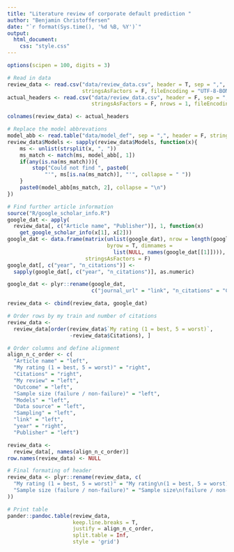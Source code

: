 ```yaml
---
title: "Literature review of corporate default prediction "
author: "Benjamin Christoffersen"
date: "`r format(Sys.time(), '%d %B, %Y')`"
output: 
  html_document:
    css: "style.css"
---
```


```r
options(scipen = 100, digits = 3)
```

```r
# Read in data
review_data <- read.csv("data/review_data.csv", header = T, sep = ",", quote = '"', 
                        stringsAsFactors = F, fileEncoding = "UTF-8-BOM")
actual_headers <- read.csv("data/review_data.csv", header = F, sep = ",", quote = '"', 
                           stringsAsFactors = F, nrows = 1, fileEncoding = "UTF-8-BOM")

colnames(review_data) <- actual_headers

# Replace the model abbrevations 
model_abb <- read.table("data/model_def", sep = ",", header = F, stringsAsFactors = F)
review_data$Models <- sapply(review_data$Models, function(x){
    ms <- unlist(strsplit(x, ", "))
    ms_match <- match(ms, model_abb[, 1])
    if(any(is.na(ms_match))){
        stop("Could not find ", paste0(
            "'", ms[is.na(ms_match)], "'", collapse = " "))
    }
    paste0(model_abb[ms_match, 2], collapse = "\n")
})

# Find further article information
source("R/google_scholar_info.R")
google_dat <- apply(
  review_data[, c("Article name", "Publisher")], 1, function(x)
    get_google_scholar_info(x[1], x[2]))
google_dat <- data.frame(matrix(unlist(google_dat), nrow = length(google_dat), 
                                byrow = T, dimnames = 
                                  list(NULL, names(google_dat[[1]]))), 
                         stringsAsFactors = F)
google_dat[, c("year", "n_citations")] <- 
  sapply(google_dat[, c("year", "n_citations")], as.numeric)

google_dat <- plyr::rename(google_dat, 
                           c("journal_url" = "link", "n_citations" = "Citations"))

review_data <- cbind(review_data, google_dat)

# Order rows by my train and number of citations
review_data <- 
  review_data[order(review_data$`My rating (1 = best, 5 = worst)`, 
                    -review_data$Citations), ]

# Order columns and define alignment
align_n_c_order <- c(
  "Article name" = "left", 
  "My rating (1 = best, 5 = worst)" = "right", 
  "Citations" = "right", 
  "My review" = "left", 
  "Outcome" = "left", 
  "Sample size (failure / non-failure)" = "left",
  "Models" = "left", 
  "Data source" = "left", 
  "Sampling" = "left", 
  "link" = "left", 
  "year" = "right", 
  "Publisher" = "left")

review_data <- 
  review_data[, names(align_n_c_order)]
row.names(review_data) <- NULL

# Final formating of header 
review_data <- plyr::rename(review_data, c(
  "My rating (1 = best, 5 = worst)" = "My rating\n(1 = best, 5 = worst)",
  "Sample size (failure / non-failure)" = "Sample size\n(failure / non-failure)"
))

# Print table
pander::pandoc.table(review_data,
                     keep.line.breaks = T, 
                     justify = align_n_c_order, 
                     split.table = Inf, 
                     style = 'grid')
```